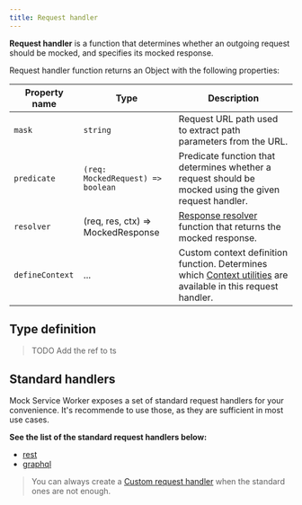 ```yaml
---
title: Request handler
---
```


**Request handler** is a function that determines whether an outgoing request should be mocked, and specifies its mocked response.

Request handler function returns an Object with the following properties:

| Property name   | Type                              | Description                                                                                                           |
| --------------- | --------------------------------- | --------------------------------------------------------------------------------------------------------------------- |
| `mask`          | `string`                          | Request URL path used to extract path parameters from the URL.                                                        |
| `predicate`     | `(req: MockedRequest) => boolean` | Predicate function that determines whether a request should be mocked using the given request handler.                |
| `resolver`      | (req, res, ctx) => MockedResponse | [Response resolver](/docs/basics/response-resolver) function that returns the mocked response.                        |
| `defineContext` | ...                               | Custom context definition function. Determines which [Context utilities](TODO) are available in this request handler. |

## Type definition

> TODO Add the ref to ts

## Standard handlers

Mock Service Worker exposes a set of standard request handlers for your convenience. It's recommende to use those, as they are sufficient in most use cases.

**See the list of the standard request handlers below:**

- [rest](/docs/api/rest)
- [graphql](/docs/api/graphql)

> You can always create a [Custom request handler](/docs/recipes/custom-request-handler) when the standard ones are not enough.
